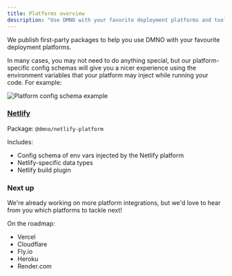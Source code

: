 ```yaml
--- 
title: Platforms overview
description: "Use DMNO with your favorite deployment platforms and tools including: Netlify, Vercel, Render.com, and more."
---
```


We publish first-party packages to help you use DMNO with your favourite deployment platforms.

In many cases, you may not need to do anything special, but our platform-specific config schemas will give you a nicer experience using the environment variables that your platform may inject while running your code. For example:

![Platform config schema example](../../../../assets/docs-images/platform-intellisense-example.png)


### [Netlify](/docs/platforms/netlify/) 

Package: `@dmno/netlify-platform`

Includes:
- Config schema of env vars injected by the Netlify platform
- Netlify-specific data types
- Netlify build plugin

### Next up

We're already working on more platform integrations, but we'd love to hear from you which platforms to tackle next!

On the roadmap:
- Vercel
- Cloudflare
- Fly.io
- Heroku
- Render.com
